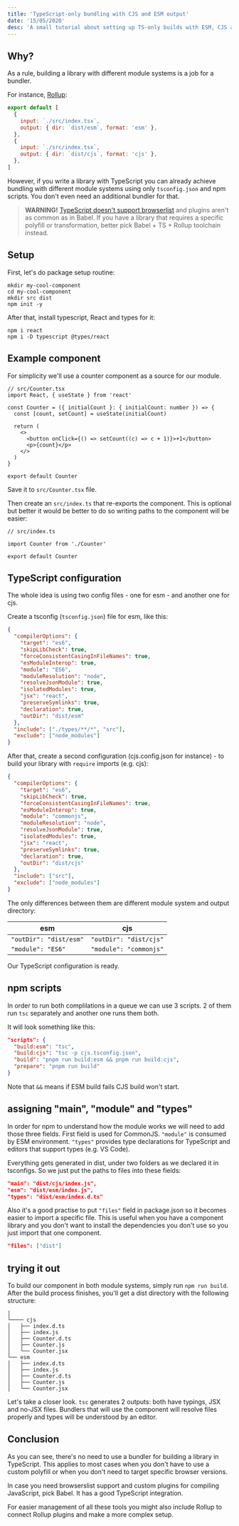 ```yaml
---
title: 'TypeScript-only bundling with CJS and ESM output'
date: '15/05/2020'
desc: 'A small tutorial about setting up TS-only builds with ESM, CJS and types'
---
```


## Why?

As a rule, building a library with different module systems is a job for a bundler.

For instance, [Rollup](https://rollupjs.org):

```js
export default [
  {
    input: `./src/index.tsx`,
    output: { dir: `dist/esm`, format: 'esm' },
  },
  {
    input: `./src/index.tsx`,
    output: { dir: `dist/cjs`, format: 'cjs' },
  },
]
```

However, if you write a library with TypeScript you can already achieve bundling with different module systems using only `tsconfig.json` and npm scripts. You don't even need an additional bundler for that.

> **WARNING!** [TypeScript doesn't support browserlist](https://github.com/Microsoft/TypeScript/issues/20095) and plugins aren't as common as in Babel.
> If you have a library that requires a specific polyfill or transformation, better pick Babel + TS + Rollup toolchain instead.

## Setup

First, let's do package setup routine:

```shell
mkdir my-cool-component
cd my-cool-component
mkdir src dist
npm init -y
```

After that, install typescript, React and types for it:

```shell
npm i react
npm i -D typescript @types/react
```

## Example component

For simplicity we'll use a counter component as a source for our module.

```tsx
// src/Counter.tsx
import React, { useState } from 'react'

const Counter = ({ initialCount }: { initialCount: number }) => {
  const [count, setCount] = useState(initialCount)

  return (
    <>
      <button onClick={() => setCount((c) => c + 1)}>+1</button>
      <p>{count}</p>
    </>
  )
}

export default Counter
```

Save it to `src/Counter.tsx` file.

Then create an `src/index.ts` that re-exports the component. This is optional but better it would be better to do so writing paths to the component will be easier:

```tsx
// src/index.ts

import Counter from './Counter'

export default Counter
```

## TypeScript configuration

The whole idea is using two config files - one for esm - and another one for cjs.

Create a tsconfig (`tsconfig.json`) file for esm, like this:

```json
{
  "compilerOptions": {
    "target": "es6",
    "skipLibCheck": true,
    "forceConsistentCasingInFileNames": true,
    "esModuleInterop": true,
    "module": "ES6",
    "moduleResolution": "node",
    "resolveJsonModule": true,
    "isolatedModules": true,
    "jsx": "react",
    "preserveSymlinks": true,
    "declaration": true,
    "outDir": "dist/esm"
  },
  "include": ["./types/**/*", "src"],
  "exclude": ["node_modules"]
}
```

After that, create a second configuration (cjs.config.json for instance) - to build your library with `require` imports (e.g. cjs):

```json
{
  "compilerOptions": {
    "target": "es6",
    "skipLibCheck": true,
    "forceConsistentCasingInFileNames": true,
    "esModuleInterop": true,
    "module": "commonjs",
    "moduleResolution": "node",
    "resolveJsonModule": true,
    "isolatedModules": true,
    "jsx": "react",
    "preserveSymlinks": true,
    "declaration": true,
    "outDir": "dist/cjs"
  },
  "include": ["src"],
  "exclude": ["node_modules"]
}
```

The only differences between them are different module system and output directory:

| esm                    | cjs                    |
| ---------------------- | ---------------------- |
| `"outDir": "dist/esm"` | `"outDir": "dist/cjs"` |
| `"module": "ES6"`      | `"module": "commonjs"` |

Our TypeScript configuration is ready.

## npm scripts

In order to run both complilations in a queue we can use 3 scripts. 2 of them run `tsc` separately and another one runs them both.

It will look something like this:

```json
"scripts": {
  "build:esm": "tsc",
  "build:cjs": "tsc -p cjs.tsconfig.json",
  "build": "pnpm run build:esm && pnpm run build:cjs",
  "prepare": "pnpm run build"
}
```

Note that `&&` means if ESM build fails CJS build won't start.

## assigning "main", "module" and "types"

In order for npm to understand how the module works we will need to add those three fields. First field is used for CommonJS. `"module"` is consumed by ESM environment. `"types"` provides type declarations for TypeScript and editors that support types (e.g. VS Code).

Everything gets generated in dist, under two folders as we declared it in tsconfigs. So we just put the paths to files into these fields:

```json
"main": "dist/cjs/index.js",
"esm": "dist/esm/index.js",
"types": "dist/esm/index.d.ts"
```

Also it's a good practise to put `"files"` field in package.json so it becomes easier to import a specific file. This is useful when you have a component library and you don't want to install the dependencies you don't use so you just import that one component.

```json
"files": ["dist"]
```

## trying it out

To build our component in both module systems, simply run `npm run build`. After the build process finishes, you'll get a dist directory with the following structure:

```tree
│
└──── cjs
│   ├── index.d.ts
│   ├── index.js
│   ├── Counter.d.ts
│   ├── Counter.js
│   └── Counter.jsx
└── esm
│   ├── index.d.ts
│   ├── index.js
│   ├── Counter.d.ts
│   ├── Counter.js
│   └── Counter.jsx
```

Let's take a closer look. `tsc` generates 2 outputs: both have typings, JSX and no-JSX files. Bundlers that will use the component will resolve files properly and types will be understood by an editor.

## Conclusion

As you can see, there's no need to use a bundler for building a library in TypeScript. This applies to most cases when you don't have to use a custom polyfill or when you don't need to target specific browser versions.

In case you need browserslist support and custom plugins for compiling JavaScript, pick Babel. It has a good TypeScript integration.

For easier management of all these tools you might also include Rollup to connect Rollup plugins and make a more complex setup.
